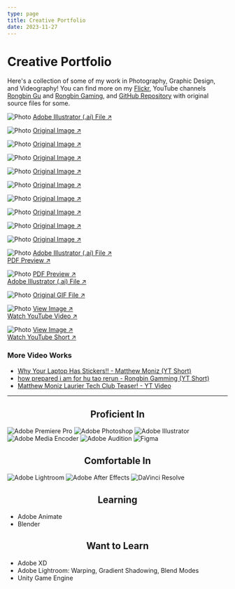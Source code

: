 ```yaml
---
type: page
title: Creative Portfolio
date: 2023-11-27
---
```


# Creative Portfolio


<Readingtime context="https://rongbin99.github.io/creative" wpm="140" />

Here's a collection of some of my work in Photography, Graphic Design, and Videography! 
You can find more on my [Flickr](https://www.flickr.com/photos/rongbin99/), YouTube channels [Rongbin Gu](https://www.youtube.com/@rongbin99) and [Rongbin Gaming](https://www.youtube.com/@rongbingaming), and [GitHub Repository](https://github.com/Rongbin99/creative-portfolio) with original source files for some.

<Image
  src="/images/vision-pro-poster-01.jpg"
  alt="Photo"
  width={1125}
  height={750}
  priority
  className="next-image"
/>
[Adobe Illustrator (.ai) File ↗ ](https://github.com/Rongbin99/creative-portfolio/blob/main/Adobe%20Illustrator/vision%20pro/vision-pro-poster.ai)

<Image
  src="/images/photo9.jpg"
  alt="Photo"
  width={1125}
  height={750}
  priority
  className="next-image"
/>
[Original Image ↗ ](https://www.flickr.com/photos/rongbin99/54505326815/)

<Image
  src="/images/photo8.jpg"
  alt="Photo"
  width={1125}
  height={750}
  priority
  className="next-image"
/>
[Original Image ↗ ](https://www.flickr.com/photos/rongbin99/54504968361/)

<Image
  src="/images/photo1.jpg"
  alt="Photo"
  width={1125}
  height={750}
  priority
  className="next-image"
/>
[Original Image ↗ ](https://github.com/Rongbin99/creative-portfolio/blob/main/Photography/IMG_20230921_185030.jpg)

<Image
  src="/images/photo2.jpg"
  alt="Photo"
  width={1125}
  height={750}
  priority
  className="next-image"
/>
[Original Image ↗ ](https://github.com/Rongbin99/creative-portfolio/blob/main/Photography/IMG_20231214_155315_d0d803.jpg)

<Image
  src="/images/photo3.jpg"
  alt="Photo"
  width={1125}
  height={750}
  priority
  className="next-image"
/>
[Original Image ↗ ](https://github.com/Rongbin99/creative-portfolio/blob/main/Photography/IMG_20231114_172841.jpg)

<Image
  src="/images/photo4.jpg"
  alt="Photo"
  width={1125}
  height={750}
  priority
  className="next-image"
/>
[Original Image ↗ ](https://github.com/Rongbin99/creative-portfolio/blob/main/Photography/IMG_20230603_212029.jpg)

<Image
  src="/images/photo5.jpg"
  alt="Photo"
  width={1125}
  height={750}
  priority
  className="next-image"
/>
[Original Image ↗ ](https://github.com/Rongbin99/creative-portfolio/blob/main/Photography/IMG_20231214_161949.jpg)

<Image
  src="/images/photo6.jpg"
  alt="Photo"
  width={1125}
  height={750}
  priority
  className="next-image"
/>
[Original Image ↗ ](https://github.com/Rongbin99/creative-portfolio/blob/main/Photography/IMG_20231007_205813.jpg)

<Image
  src="/images/photo7.jpg"
  alt="Photo"
  width={1125}
  height={750}
  priority
  className="next-image"
/>
[Original Image ↗ ](https://github.com/Rongbin99/creative-portfolio/blob/main/Photography/IMG_20231007_155101.jpg)

<Image
  src="/images/Phone Cover Printout - Default.png"
  alt="Photo"
  width={1125}
  height={750}
  priority
  className="next-image"
/>
[Adobe Illustrator (.ai) File ↗ ](https://github.com/Rongbin99/creative-portfolio/blob/main/Adobe%20Illustrator/phone%20case%20printouts/Phone%20Cover%20Printout%20-%20Default.ai)<br/>
[PDF Preview ↗ ](https://github.com/Rongbin99/creative-portfolio/blob/main/Adobe%20Illustrator/phone%20case%20printouts/Preview/Phone%20Cover%20Printout%20-%20Default.pdf)

<Image
  src="/images/Proof - 291630 - Hard Cover.png"
  alt="Photo"
  width={1125}
  height={750}
  priority
  className="next-image"
/>
[PDF Preview ↗ ](https://github.com/Rongbin99/creative-portfolio/blob/main/Adobe%20Illustrator/laurier_yearbook/Proof%20-%20291630%20-%20Hard%20Cover.pdf)<br/>
[Adobe Illustrator (.ai) File ↗ ](https://github.com/Rongbin99/creative-portfolio/tree/main/Adobe%20Illustrator/laurier_yearbook)

<Image
  src="/images/HuTaoWinkGIF.gif"
  alt="Photo"
  width={1125}
  height={750}
  priority
  className="next-image"
/>
[Original GIF File ↗ ](https://github.com/Rongbin99/creative-portfolio/blob/main/misc/HuTaoWinkGIF.gif)

<Image
  src="/images/T11.jpg"
  alt="Photo"
  width={1125}
  height={750}
  priority
  className="next-image"
/>
[View Image ↗ ](https://github.com/Rongbin99/creative-portfolio/blob/main/Adobe%20Illustrator/T11.jpg)<br/>
[Watch YouTube Video ↗ ](https://youtu.be/kAhpQyrFtl8?si=nV5p_AnesNCV3ehX)

<Image
  src="/images/T16.jpg"
  alt="Photo"
  width={1125}
  height={750}
  priority
  className="next-image"
/>
[View Image ↗ ](https://github.com/Rongbin99/creative-portfolio/blob/main/Adobe%20Illustrator/T16.jpg)<br/>
[Watch YouTube Short ↗ ](https://www.youtube.com/shorts/H31yRtRu3Nk)

### More Video Works

- [Why Your Laptop Has Stickers!! - Matthew Moniz (YT Short)](https://www.youtube.com/shorts/MhUPYyACnJg)
- [how prepared i am for hu tao rerun - Rongbin Gamming (YT Short)](https://www.youtube.com/shorts/nbQIKtAim2M)
- [Matthew Moniz Laurier Tech Club Teaser! - YT Video](https://www.youtube.com/watch?v=JMSOXudNRWU)

---

<h2 align="center">Proficient In</h2>
<p className="flex justify-center flex-wrap">
  <a><Image src="/images/adobe_premiere_pro_macos_bigsur_icon_189485.png" alt="Adobe Premiere Pro" height={50} width={50} priority className="next-image" style={{marginLeft: "10px"}}/></a>
  <a><Image src="/images/adobe_photoshop_macos_bigsur_icon_190436.png" alt="Adobe Photoshop" height={50} width={50} priority className="next-image" style={{marginLeft: "10px"}}/></a>
  <a><Image src="/images/adobe_illustrator_macos_bigsur_icon_190447.png" alt="Adobe Illustrator" height={50} width={50} priority className="next-image" style={{marginLeft: "10px"}}/></a>
  <a><Image src="/images/adobe_media_encoder_macos_bigsur_icon_190437.png" alt="Adobe Media Encoder" height={50} width={50} priority className="next-image" style={{marginLeft: "10px"}}/></a>
  <a><Image src="/images/adobe_audition_macos_bigsur_icon_190460.png" alt="Adobe Audition" height={50} width={50} priority className="next-image" style={{marginLeft: "10px"}}/></a>
  <a><Image src="/images/figma.png" alt="Figma" height={50} width={50} priority className="next-image" style={{marginLeft: "10px"}}/></a>
</p>

<h2 align="center">Comfortable In</h2>
<p className="flex justify-center flex-wrap">
  <a><Image src="/images/adobe_lightroom_macos_bigsur_icon_190441.png" alt="Adobe Lightroom" height={50} width={50} priority className="next-image" style={{marginLeft: "10px"}}/></a>
  <a><Image src="/images/adobe_after_effects_macos_bigsur_icon_190464.png" alt="Adobe After Effects" height={50} width={50} priority className="next-image" style={{marginLeft: "10px"}}/></a>
  <a><Image src="/images/DaVinci_Resolve_Studio.png" alt="DaVinci Resolve" height={50} width={50} priority className="next-image" style={{marginLeft: "10px"}}/></a>
</p>

<h2 align="center">Learning</h2>

- Adobe Animate
- Blender

<h2 align="center">Want to Learn</h2>

- Adobe XD
- Adobe Lightroom: Warping, Gradient Shadowing, Blend Modes
- Unity Game Engine
